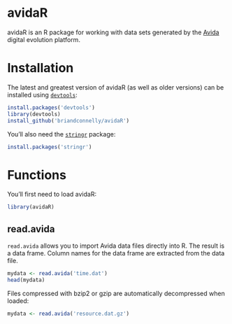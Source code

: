 # avidaR

avidaR is an R package for working with data sets generated by the
[Avida](http://avida.devosoft.org/) digital evolution platform.

# Installation

The latest and greatest version of avidaR (as well as older versions) can be
installed using
[`devtools`](http://cran.r-project.org/web/packages/devtools/index.html):

```r
install.packages('devtools')
library(devtools)
install_github('briandconnelly/avidaR')
```

You'll also need the [`stringr`](https://github.com/hadley/stringr) package:

```r
install.packages('stringr')
```    

# Functions

You'll first need to load avidaR:

```r
library(avidaR)
```

## read.avida

`read.avida` allows you to import Avida data files directly into R. The result
is a data frame. Column names for the data frame are extracted from the data
file.

```r
mydata <- read.avida('time.dat')
head(mydata)
```    

Files compressed with bzip2 or gzip are automatically decompressed when loaded:

```r
mydata <- read.avida('resource.dat.gz')
```
